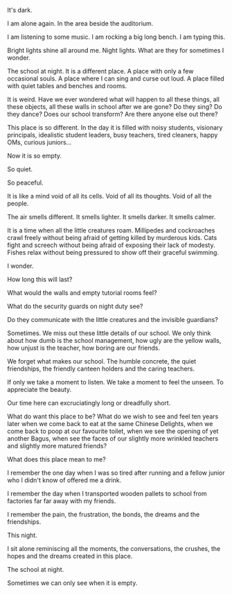 It's dark.

I am alone again. In the area beside the auditorium.

I am listening to some music. I am rocking a big long bench. I am typing this.

Bright lights shine all around me. Night lights. What are they for sometimes I wonder.

The school at night. It is a different place. A place with only a few occasional souls. A place where I can sing and curse out loud. A place filled with quiet tables and benches and rooms.

It is weird. Have we ever wondered what will happen to all these things, all these objects, all these walls in school after we are gone? Do they sing? Do they dance? Does our school transform? Are there anyone else out there?

This place is so different. In the day it is filled with noisy students, visionary principals, idealistic student leaders, busy teachers, tired cleaners, happy OMs, curious juniors...

Now it is so empty.

So quiet.

So peaceful.

It is like a mind void of all its cells. Void of all its thoughts. Void of all the people.

The air smells different. It smells lighter. It smells darker. It smells calmer.

It is a time when all the little creatures roam. Millipedes and cockroaches crawl freely without being afraid of getting killed by murderous kids. Cats fight and screech without being afraid of exposing their lack of modesty. Fishes relax without being pressured to show off their graceful swimming.

I wonder.

How long this will last?

What would the walls and empty tutorial rooms feel?

What do the security guards on night duty see?

Do they communicate with the little creatures and the invisible guardians?

Sometimes. We miss out these little details of our school. We only think about how dumb is the school management, how ugly are the yellow walls, how unjust is the teacher, how boring are our friends.

We forget what makes our school. The humble concrete, the quiet friendships, the friendly canteen holders and the caring teachers.

If only we take a moment to listen. We take a moment to feel the unseen. To appreciate the beauty.

Our time here can excruciatingly long or dreadfully short.

What do want this place to be? What do we wish to see and feel ten years later when we come back to eat at the same Chinese Delights, when we come back to poop at our favourite toilet, when we see the opening of yet another Bagus, when see the faces of our slightly more wrinkled teachers and slightly more matured friends?

What does this place mean to me?

I remember the one day when I was so tired after running and a fellow junior who I didn't know of offered me a drink.

I remember the day when I transported wooden pallets to school from factories far far away with my friends.

I remember the pain, the frustration, the bonds, the dreams and the friendships.

This night.

I sit alone reminiscing all the moments, the conversations, the crushes, the hopes and the dreams created in this place.

The school at night.

Sometimes we can only see when it is empty.